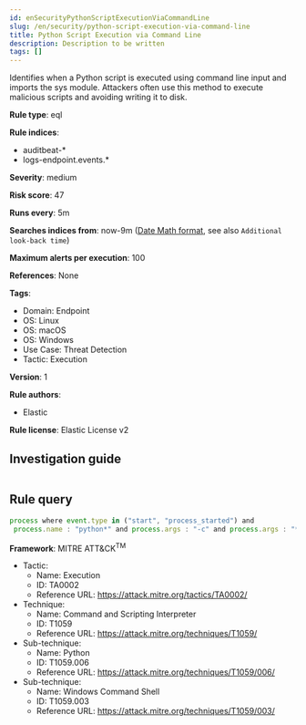 ```yaml
---
id: enSecurityPythonScriptExecutionViaCommandLine
slug: /en/security/python-script-execution-via-command-line
title: Python Script Execution via Command Line
description: Description to be written
tags: []
---
```


<div id="python-script-execution-via-command-line"></div>

Identifies when a Python script is executed using command line input and imports the sys module. Attackers often use this method to execute malicious scripts and avoiding writing it to disk.

**Rule type**: eql

**Rule indices**: 

* auditbeat-*
* logs-endpoint.events.*

**Severity**: medium

**Risk score**: 47

**Runs every**: 5m

**Searches indices from**: now-9m ([Date Math format](((ref))/common-options.html#date-math), see also <DocLink id="enSecurityRulesUiCreate" section="set-the-rules-schedule">`Additional look-back time`</DocLink>)

**Maximum alerts per execution**: 100

**References**: None

**Tags**: 

* Domain: Endpoint
* OS: Linux
* OS: macOS
* OS: Windows
* Use Case: Threat Detection
* Tactic: Execution

**Version**: 1

**Rule authors**: 

* Elastic

**Rule license**: Elastic License v2

## Investigation guide

```markdown

```

## Rule query

```js
process where event.type in ("start", "process_started") and
 process.name : "python*" and process.args : "-c" and process.args : "*import*sys*"

```

**Framework**: MITRE ATT&CK<sup>TM</sup>

* Tactic:
    * Name: Execution
    * ID: TA0002
    * Reference URL: https://attack.mitre.org/tactics/TA0002/
* Technique:
    * Name: Command and Scripting Interpreter
    * ID: T1059
    * Reference URL: https://attack.mitre.org/techniques/T1059/
* Sub-technique:
    * Name: Python
    * ID: T1059.006
    * Reference URL: https://attack.mitre.org/techniques/T1059/006/
* Sub-technique:
    * Name: Windows Command Shell
    * ID: T1059.003
    * Reference URL: https://attack.mitre.org/techniques/T1059/003/

